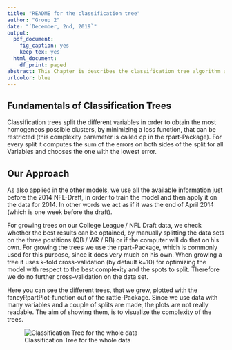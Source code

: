 ```yaml
---
title: "README for the classification tree"
author: "Group 2"
date: "`December, 2nd, 2019`"
output:
  pdf_document:
    fig_caption: yes
    keep_tex: yes
  html_document:
    df_print: paged
abstract: This Chapter is describes the classification tree algorithm applied to the CleanClass2007to2014_2 data coded in the script 'ClassificationTree.R'.
urlcolor: blue
---
```


## Fundamentals of Classification Trees
Classification trees split the different variables in order to obtain the most homogeneos possible clusters, by minimizing a loss function, that can be restricted (this complexity parameter is called cp in the rpart-Package). For every split it computes the sum of the errors on both sides of the split for all Variables and chooses the one with the lowest error.

## Our Approach
As also applied in the other models, we use all the available information just before the 2014 NFL-Draft, in order to train the model and then apply it on the data for 2014. In other words we act as if it was the end of April 2014 (which is one week before the draft).

For growing trees on our College League / NFL Draft data, we check whether the best results can be optained, by manually splitting the data sets on the three postitions (QB / WR / RB) or if the computer will do that on his own. For growing the trees we use the rpart-Package, which is commonly used for this purpose, since it does very much on his own. When growing a tree it uses k-fold cross-validation (by default k=10) for optimizing the model with respect to the best complexity and the spots to split. Therefore we do no further cross-validation on the data set.


Here you can see the different trees, that we grew, plotted with the fancyRpartPlot-function out of the rattle-Package. Since we use data with many variables and a couple of splits are made, the plots are not really readable. The aim of showing them, is to visualize the complexity of the trees.

![Classification Tree for the whole data](../../Project_Scripts/Togtree.jpg)







